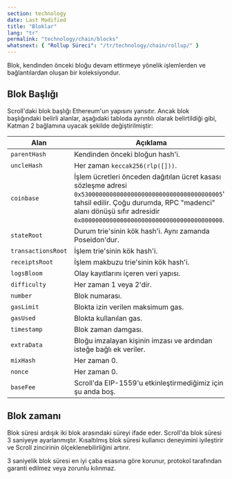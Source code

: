 ```yaml
---
section: technology
date: Last Modified
title: "Bloklar"
lang: "tr"
permalink: "technology/chain/blocks"
whatsnext: { "Rollup Süreci": "/tr/technology/chain/rollup/" }
---
```


Blok, kendinden önceki bloğu devam ettirmeye yönelik işlemlerden ve bağlantılardan oluşan bir koleksiyondur.

## Blok Başlığı

Scroll'daki blok başlığı Ethereum'un yapısını yansıtır. Ancak blok başlığındaki belirli alanlar, aşağıdaki tabloda ayrıntılı olarak belirtildiği gibi, Katman 2 bağlamına uyacak şekilde değiştirilmiştir:

| Alan                | Açıklama                                                           |
| ------------------- | ------------------------------------------------------------------ |
| `parentHash`        | Kendinden önceki bloğun hash'i.                                      |
| `uncleHash`         | Her zaman `keccak256(rlp([]))`.                                       |
| `coinbase`          | İşlem ücretleri önceden dağıtılan ücret kasası sözleşme adresi `0x5300000000000000000000000000000000000005`'e tahsil edilir. Çoğu durumda, RPC "madenci" alanı dönüşü sıfır adresidir `0x0000000000000000000000000000000000000000`. |
| `stateRoot`         | Durum trie'sinin kök hash'i. Aynı zamanda Poseidon'dur.              |
| `transactionsRoot ` | İşlem trie'sinin kök hash'i.                             |
| `receiptsRoot `     | İşlem makbuzu trie'sinin kök hash'i.                    |
| `logsBloom`         | Olay kayıtlarını içeren veri yapısı.                          |
| `difficulty`        | Her zaman 1 veya 2'dir.                                                     |
| `number`            | Blok numarası.                                                  |
| `gasLimit`          | Blokta izin verilen maksimum gas.                              |
| `gasUsed`           | Blokta kullanılan gas.                                         |
| `timestamp`         | Blok zaman damgası.                                                    |
| `extraData`         | Bloğu imzalayan kişinin imzası ve ardından isteğe bağlı ek veriler. |
| `mixHash`           | Her zaman 0.                                                          |
| `nonce`             | Her zaman 0.                                                          |
| `baseFee`           | Scroll'da EIP-1559'u etkinleştirmediğimiz için şu anda boş. |

## Blok zamanı

Blok süresi ardışık iki blok arasındaki süreyi ifade eder. Scroll'da blok süresi 3 saniyeye ayarlanmıştır. Kısaltılmış blok süresi kullanıcı deneyimini iyileştirir ve Scroll zincirinin ölçeklenebilirliğini artırır.

3 saniyelik blok süresi en iyi çaba esasına göre korunur, protokol tarafından garanti edilmez veya zorunlu kılınmaz.
